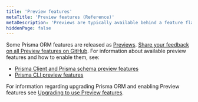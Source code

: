 ```yaml
---
title: 'Preview features'
metaTitle: 'Preview features (Reference)'
metaDescription: 'Previews are typically available behind a feature flag or require some form of opt-in.'
hiddenPage: false
---
```


<TopBlock>

Some Prisma ORM features are released as [Previews](/orm/more/releases#preview). [Share your feedback on all Preview features on GitHub](https://github.com/prisma/prisma/issues/3108). For information about available preview features and how to enable them, see:

- [Prisma Client and Prisma schema preview features](client-preview-features)
- [Prisma CLI preview features](cli-preview-features)

For information regarding upgrading Prisma ORM and enabling Preview features see [Upgrading to use Preview features](/orm/more/upgrade-guides/upgrading-to-use-preview-features).

</TopBlock>
